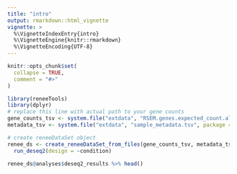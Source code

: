 ```yaml
---
title: "intro"
output: rmarkdown::html_vignette
vignette: >
  %\VignetteIndexEntry{intro}
  %\VignetteEngine{knitr::rmarkdown}
  %\VignetteEncoding{UTF-8}
---
```


```r
knitr::opts_chunk$set(
  collapse = TRUE,
  comment = "#>"
)
```

```r
library(reneeTools)
library(dplyr)
# replace this line with actual path to your gene counts
gene_counts_tsv <- system.file("extdata", "RSEM.genes.expected_count.all_samples.txt", package = "reneeTools")
metadata_tsv <- system.file("extdata", "sample_metadata.tsv", package = "reneeTools")

# create reneeDataSet object
renee_ds <- create_reneeDataSet_from_files(gene_counts_tsv, metadata_tsv) %>%
  run_deseq2(design = ~condition)

renee_ds@analyses$deseq2_results %>% head()
```
